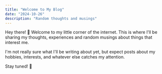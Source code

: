 ```yaml
---
title: "Welcome to My Blog"
date: "2024-10-26"
description: "Random thoughts and musings"
---
```


Hey there! 👋 Welcome to my little corner of the internet. This is where I'll be sharing my thoughts, experiences and random musings about things that interest me.

I'm not really sure what I'll be writing about yet, but expect posts about my hobbies, interests, and whatever else catches my attention.

Stay tuned! 🚀